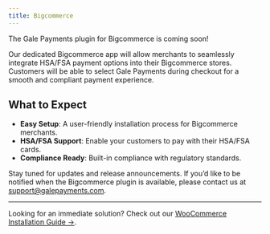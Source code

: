 ```yaml
---
title: Bigcommerce 
---
```


The Gale Payments plugin for Bigcommerce is coming soon! 

Our dedicated Bigcommerce app will allow merchants to seamlessly integrate HSA/FSA payment options into their Bigcommerce stores. Customers will be able to select Gale Payments during checkout for a smooth and compliant payment experience.

## What to Expect

- **Easy Setup**: A user-friendly installation process for Bigcommerce merchants.
- **HSA/FSA Support**: Enable your customers to pay with their HSA/FSA cards.
- **Compliance Ready**: Built-in compliance with regulatory standards.

Stay tuned for updates and release announcements. If you’d like to be notified when the Bigcommerce plugin is available, please contact us at [support@galepayments.com](mailto:support@galepayments.com).

---
Looking for an immediate solution? Check out our [WooCommerce Installation Guide →](onboarding/woocommerce/installation).
